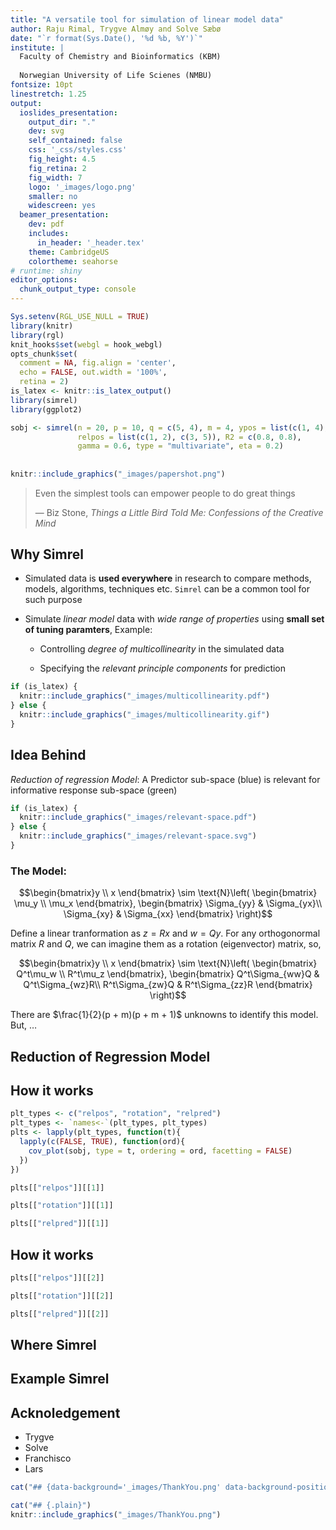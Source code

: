 ```yaml
---
title: "A versatile tool for simulation of linear model data"
author: Raju Rimal, Trygve Almøy and Solve Sæbø
date: "`r format(Sys.Date(), '%d %b, %Y')`"
institute: |
  Faculty of Chemistry and Bioinformatics (KBM)
  
  Norwegian University of Life Scienes (NMBU)
fontsize: 10pt
linestretch: 1.25
output: 
  ioslides_presentation:
    output_dir: "."
    dev: svg
    self_contained: false
    css: '_css/styles.css'
    fig_height: 4.5
    fig_retina: 2
    fig_width: 7
    logo: '_images/logo.png'
    smaller: no
    widescreen: yes
  beamer_presentation:
    dev: pdf
    includes:
      in_header: '_header.tex'
    theme: CambridgeUS
    colortheme: seahorse
# runtime: shiny
editor_options: 
  chunk_output_type: console
---
```



```r
Sys.setenv(RGL_USE_NULL = TRUE)
library(knitr)
library(rgl)
knit_hooks$set(webgl = hook_webgl)
opts_chunk$set(
  comment = NA, fig.align = 'center', 
  echo = FALSE, out.width = '100%',
  retina = 2)
is_latex <- knitr::is_latex_output()
library(simrel)
library(ggplot2)
```

```r
sobj <- simrel(n = 20, p = 10, q = c(5, 4), m = 4, ypos = list(c(1, 4), c(2, 3)),
               relpos = list(c(1, 2), c(3, 5)), R2 = c(0.8, 0.8),
               gamma = 0.6, type = "multivariate", eta = 0.2)
```

## {.flexbox .vcenter .plain}

```r
knitr::include_graphics("_images/papershot.png")
```

<blockquote cite="http://www.imdb.com/character/ch0000672/quotes" id="main-quote">
<p class="quotation">Even the simplest tools can empower people to do great things</p>
<footer>— Biz Stone, <cite>Things a Little Bird Told Me: Confessions of the Creative Mind</cite></footer>
</blockquote>

## Why Simrel {.columns-2 .plain}

\begincols
\begincol{0.5\textwidth}

- Simulated data is __used everywhere__ in research to compare methods, models, algorithms, techniques etc. `Simrel` can be a common tool for such purpose

- Simulate _linear model_ data with _wide range of properties_ using __small set of tuning paramters__, Example:

    * Controlling _degree of multicollinearity_ in the simulated data
    
    * Specifying the _relevant principle components_ for prediction

<div style="break-before: column;"></div>

\endcol
\begincol{0.5\textwidth}

```r
if (is_latex) {
  knitr::include_graphics("_images/multicollinearity.pdf")
} else {
  knitr::include_graphics("_images/multicollinearity.gif")
}
```

\endcol
\endcols

## Idea Behind {.columns-2 .plain}

\begincols
\begincol{0.5\textwidth}

_Reduction of regression Model_: A Predictor sub-space (<span class="blue">blue</span>) is relevant for informative response sub-space (<span class="green">green</span>)

```r
if (is_latex) {
  knitr::include_graphics("_images/relevant-space.pdf")
} else {
  knitr::include_graphics("_images/relevant-space.svg")
}
```

<div style="break-before: column;"></div>

\endcol
\begincol{0.5\textwidth}

<h3>The Model:</h3>
$$\begin{bmatrix}y \\ x \end{bmatrix} \sim \text{N}\left(
\begin{bmatrix}
\mu_y \\ \mu_x
\end{bmatrix}, 
\begin{bmatrix}
\Sigma_{yy} & \Sigma_{yx}\\
\Sigma_{xy} & \Sigma_{xx}
\end{bmatrix}
\right)$$

Define a linear tranformation as $z = Rx$ and $w = Qy$. For any orthogonormal matrix $R$ and $Q$, we can imagine them as a rotation (eigenvector) matrix, so,

$$\begin{bmatrix}y \\ x \end{bmatrix} \sim \text{N}\left(
\begin{bmatrix}
Q^t\mu_w \\ R^t\mu_z
\end{bmatrix}, 
\begin{bmatrix}
Q^t\Sigma_{ww}Q & Q^t\Sigma_{wz}R\\
R^t\Sigma_{zw}Q & R^t\Sigma_{zz}R
\end{bmatrix}
\right)$$

There are $\frac{1}{2}(p + m)(p + m + 1)$ unknowns to identify this model. But, ...

\endcol
\endcols

## Reduction of Regression Model {.columns-2 .plain}

## How it works {.columns-3 .plain}

```r
plt_types <- c("relpos", "rotation", "relpred")
plt_types <- `names<-`(plt_types, plt_types)
plts <- lapply(plt_types, function(t){
  lapply(c(FALSE, TRUE), function(ord){
    cov_plot(sobj, type = t, ordering = ord, facetting = FALSE)
  })
})
```


\begincols
\begincol{0.32\textwidth}

```r
plts[["relpos"]][[1]]
```

<div style="break-before: column;"></div>
\endcol
\begincol{0.32\textwidth}

```r
plts[["rotation"]][[1]]
```

<div style="break-before: column;"></div>
\endcol
\begincol{0.32\textwidth}

```r
plts[["relpred"]][[1]]
```

\endcol
\endcols

## How it works {.columns-3 .plain}

\begincols
\begincol{0.32\textwidth}

```r
plts[["relpos"]][[2]]
```

<div style="break-before: column;"></div>
\endcol
\begincol{0.32\textwidth}

```r
plts[["rotation"]][[2]]
```

<div style="break-before: column;"></div>
\endcol
\begincol{0.32\textwidth}

```r
plts[["relpred"]][[2]]
```

\endcol
\endcols

## Where Simrel {.plain}


## Example Simrel {.plain}

## Acknoledgement {.plain}
- Trygve
- Solve
- Franchisco
- Lars


```r
cat("## {data-background='_images/ThankYou.png' data-background-position='center' data-background-size='100% 100%' .plain}")
```


```r
cat("## {.plain}")
knitr::include_graphics("_images/ThankYou.png")
```
